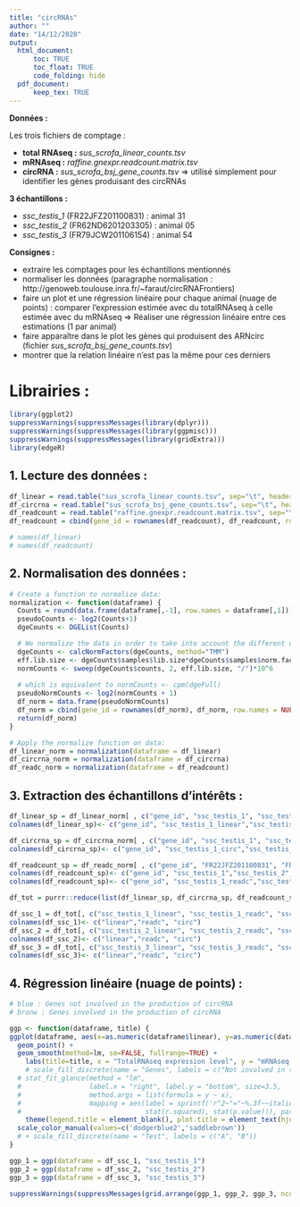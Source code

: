 ```yaml
---
title: "circRNAs"
author: ""
date: "14/12/2020"
output: 
  html_document: 
      toc: TRUE
      toc_float: TRUE
      code_folding: hide
  pdf_document:
      keep_tex: TRUE
---
```



**Données :**

Les trois fichiers de comptage :

  - **total RNAseq :** *sus_scrofa_linear_counts.tsv*
  - **mRNAseq :** *raffine.gnexpr.readcount.matrix.tsv*
  - **circRNA :** *sus_scrofa_bsj_gene_counts.tsv* => utilisé simplement pour identifier les gènes produisant des circRNAs

**3 échantillons :**

  - *ssc_testis_1* (FR22JFZ201100831) : animal 31
  - *ssc_testis_2* (FR62ND6201203305) : animal 05
  - *ssc_testis_3* (FR79JCW201106154) : animal 54

**Consignes :**

  - extraire les comptages pour les échantillons mentionnés 
  - normaliser les données (paragraphe normalisation : http://genoweb.toulouse.inra.fr/~faraut/circRNAFrontiers)          
  - faire un plot et une régression linéaire pour chaque animal (nuage de points) : comparer l'expression estimée avec du totalRNAseq à celle estimée avec du mRNAseq
  => Réaliser une régression linéaire entre ces estimations (1 par animal)
  - faire apparaître dans le plot les gènes qui produisent des ARNcirc (fichier *sus_scrofa_bsj_gene_counts.tsv*) 
  - montrer que la relation linéaire n'est pas la même pour ces derniers 


# Librairies :

```r
library(ggplot2)
suppressWarnings(suppressMessages(library(dplyr)))
suppressWarnings(suppressMessages(library(ggpmisc)))
suppressWarnings(suppressMessages(library(gridExtra)))
library(edgeR)
```


## 1. Lecture des données :

```r
df_linear = read.table("sus_scrofa_linear_counts.tsv", sep="\t", header=TRUE)
df_circrna = read.table("sus_scrofa_bsj_gene_counts.tsv", sep="\t", header=TRUE)
df_readcount = read.table("raffine.gnexpr.readcount.matrix.tsv", sep="\t", header=TRUE)
df_readcount = cbind(gene_id = rownames(df_readcount), df_readcount, row.names = NULL)

# names(df_linear)
# names(df_readcount)
```

## 2. Normalisation des données :

```r
# Create a function to normalize data:
normalization <- function(dataframe) {
  Counts = round(data.frame(dataframe[,-1], row.names = dataframe[,1]))
  pseudoCounts <- log2(Counts+1)
  dgeCounts <- DGEList(Counts)

  # We normalize the data in order to take into account the different overall number of reads between samples
  dgeCounts <- calcNormFactors(dgeCounts, method="TMM")
  eff.lib.size <- dgeCounts$samples$lib.size*dgeCounts$samples$norm.factors
  normCounts <- sweep(dgeCounts$counts, 2, eff.lib.size, "/")*10^6
  
  # which is equivalent to normCounts <- cpm(dgeFull)
  pseudoNormCounts <- log2(normCounts + 1)
  df_norm = data.frame(pseudoNormCounts)
  df_norm = cbind(gene_id = rownames(df_norm), df_norm, row.names = NULL)
  return(df_norm)
}

# Apply the normalize function on data:
df_linear_norm = normalization(dataframe = df_linear)
df_circrna_norm = normalization(dataframe = df_circrna)
df_readc_norm = normalization(dataframe = df_readcount)
```


## 3. Extraction des échantillons d'intérêts :

```r
df_linear_sp = df_linear_norm[ , c("gene_id", "ssc_testis_1", "ssc_testis_2", "ssc_testis_3")]
colnames(df_linear_sp)<- c("gene_id", "ssc_testis_1_linear","ssc_testis_2_linear","ssc_testis_3_linear")

df_circrna_sp = df_circrna_norm[ , c("gene_id", "ssc_testis_1", "ssc_testis_2", "ssc_testis_3")]
colnames(df_circrna_sp)<- c("gene_id", "ssc_testis_1_circ","ssc_testis_2_circ","ssc_testis_3_circ")

df_readcount_sp = df_readc_norm[ , c("gene_id", "FR22JFZ201100831", "FR62ND6201203305", "FR79JCW201106154")]
colnames(df_readcount_sp)<- c("gene_id", "ssc_testis_1","ssc_testis_2","ssc_testis_3")
colnames(df_readcount_sp)<- c("gene_id", "ssc_testis_1_readc","ssc_testis_2_readc","ssc_testis_3_readc")

df_tot = purrr::reduce(list(df_linear_sp, df_circrna_sp, df_readcount_sp), left_join, by = "gene_id")

df_ssc_1 = df_tot[, c("ssc_testis_1_linear", "ssc_testis_1_readc", "ssc_testis_1_circ")]
colnames(df_ssc_1)<- c("linear","readc", "circ")
df_ssc_2 = df_tot[, c("ssc_testis_2_linear", "ssc_testis_2_readc", "ssc_testis_2_circ")]
colnames(df_ssc_2)<- c("linear","readc", "circ")
df_ssc_3 = df_tot[, c("ssc_testis_3_linear", "ssc_testis_3_readc", "ssc_testis_3_circ")]
colnames(df_ssc_3)<- c("linear","readc", "circ")
```


## 4. Régression linéaire (nuage de points) :

```r

# blue : Genes not involved in the production of circRNA
# bronw : Genes involved in the production of circRNA

ggp <- function(dataframe, title) {
ggplot(dataframe, aes(x=as.numeric(dataframe$linear), y=as.numeric(dataframe$readc), color = ! is.na(dataframe$circ))) +
  geom_point() + 
  geom_smooth(method=lm, se=FALSE, fullrange=TRUE) + 
    labs(title=title, x = "TotalRNAseq expression level", y = "mRNAseq expressino level") +
    # scale_fill_discrete(name = "Genes", labels = c("Not involved in the production of circRNA", "Involved in the production of circRNA")) +
  # stat_fit_glance(method = "lm",
  #                 label.x = "right", label.y = "bottom", size=3.5,
  #                 method.args = list(formula = y ~ x),
  #                 mapping = aes(label = sprintf('r^2~"="~%.3f~~italic(P)~"="~%.2g',
  #                               stat(r.squared), stat(p.value))), parse = TRUE)
    theme(legend.title = element_blank(), plot.title = element_text(hjust = 0.5)) +
  scale_color_manual(values=c('dodgerblue2','saddlebrown')) 
  # + scale_fill_discrete(name = "Test", labels = c("A", "B"))
}

ggp_1 = ggp(dataframe = df_ssc_1, "ssc_testis_1")
ggp_2 = ggp(dataframe = df_ssc_2, "ssc_testis_2")
ggp_3 = ggp(dataframe = df_ssc_3, "ssc_testis_3")

suppressWarnings(suppressMessages(grid.arrange(ggp_1, ggp_2, ggp_3, ncol = 2, nrow = 2)))
```













